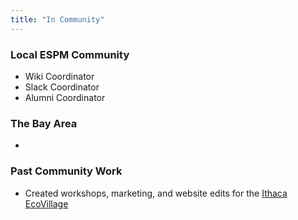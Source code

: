 ```yaml
---
title: "In Community"
---
```


### Local ESPM Community

-   Wiki Coordinator
-   Slack Coordinator
-   Alumni Coordinator

### The Bay Area 

-   

### Past Community Work

-   Created workshops, marketing, and website edits for the [Ithaca EcoVillage](https://www.thriveithaca.org/volunteer)
